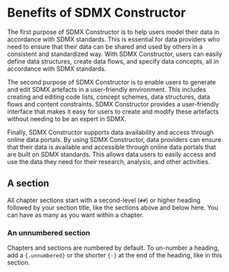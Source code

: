 # Benefits of SDMX Constructor {#benefits}

The first purpose of SDMX Constructor is to help users model their data in accordance with SDMX standards. This is essential for data providers who need to ensure that their data can be shared and used by others in a consistent and standardized way. With SDMX Constructor, users can easily define data structures, create data flows, and specify data concepts, all in accordance with SDMX standards.

The second purpose of SDMX Constructor is to enable users to generate and edit SDMX artefacts in a user-friendly environment. This includes creating and editing code lists, concept schemes, data structures, data flows and content constraints. SDMX Constructor provides a user-friendly interface that makes it easy for users to create and modify these artefacts without needing to be an expert in SDMX.

Finally, SDMX Constructor supports data availability and access through online data portals. By using SDMX Constructor, data providers can ensure that their data is available and accessible through online data portals that are built on SDMX standards. This allows data users to easily access and use the data they need for their research, analysis, and other activities.


## A section

All chapter sections start with a second-level (`##`) or higher heading followed by your section title, like the sections above and below here. You can have as many as you want within a chapter.

### An unnumbered section {-}

Chapters and sections are numbered by default. To un-number a heading, add a `{.unnumbered}` or the shorter `{-}` at the end of the heading, like in this section.
